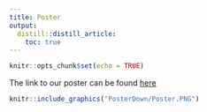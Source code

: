 ```yaml
---
title: Poster
output:
  distill::distill_article:
    toc: true
---
```


```r
knitr::opts_chunk$set(echo = TRUE)
```

The link to our poster can be found [here](./poster.pdf)

```r
knitr::include_graphics("PosterDown/Poster.PNG")
```
